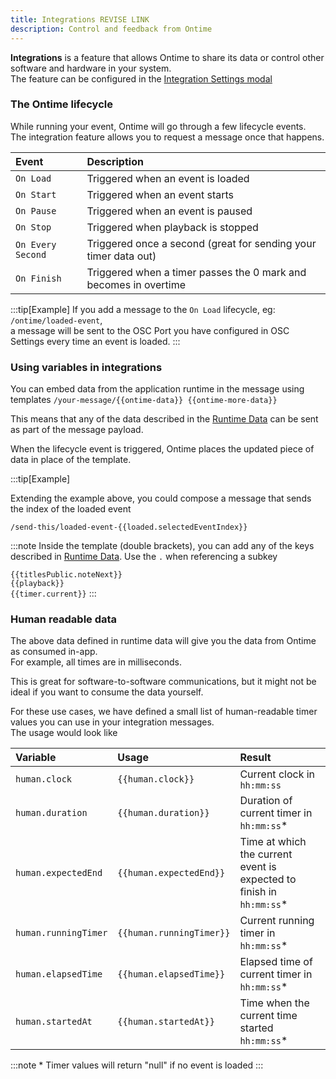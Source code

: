 ```yaml
---
title: Integrations REVISE LINK
description: Control and feedback from Ontime
---
```


**Integrations** is a feature that allows Ontime to share its data or control other software and hardware in your system. \
The feature can be configured in the [Integration Settings modal](add-link)

### The Ontime lifecycle

While running your event, Ontime will go through a few lifecycle events.\
The integration feature allows you to request a message once that happens.

| Event                 | Description                                                        | 
| :-------------------- | :----------------------------------------------------------------- |
| `On Load`             | Triggered when an event is loaded                                  |
| `On Start`            | Triggered when an event starts                                     |
| `On Pause`            | Triggered when an event is paused                                  |
| `On Stop`             | Triggered when playback is stopped                                 |
| `On Every Second`     | Triggered once a second (great for sending your timer data out)    |
| `On Finish`           | Triggered when a timer passes the 0 mark and becomes in overtime   |


:::tip[Example]
If you add a message to the `On Load` lifecycle, eg: `/ontime/loaded-event`,\
a message will be sent to the OSC Port you have configured in OSC Settings every time an event is loaded.
:::

### Using variables in integrations

You can embed data from the application runtime in the message using templates `/your-message/{{ontime-data}} {{ontime-more-data}}`

This means that any of the data described in the [Runtime Data](/api/runtime-data) can be sent as part of the message payload.

When the lifecycle event is triggered, Ontime places the updated piece of data in place of the template.

:::tip[Example]

Extending the example above, you could compose a message that sends the index of the loaded event

```
/send-this/loaded-event-{{loaded.selectedEventIndex}}
```

:::note
Inside the template (double brackets), you can add any of the keys described in [Runtime Data](api/runtime-data). Use the  `.` when referencing a subkey

`{{titlesPublic.noteNext}}` \
`{{playback}}` \
`{{timer.current}}`
:::

### Human readable data

The above data defined in runtime data will give you the data from Ontime as consumed in-app.\
For example, all times are in milliseconds.

This is great for software-to-software communications, but it might not be ideal if you want to consume the data yourself.

For these use cases, we have defined a small list of human-readable timer values you can use in your integration messages.\
The usage would look like

| Variable             | Usage                      | Result                                                                |
| :------------------- | :------------------------- | :-------------------------------------------------------------------- |
| `human.clock`        | `{{human.clock}}`          | Current clock in `hh:mm:ss`                                           |
| `human.duration`     | `{{human.duration}}`       | Duration of current timer in  `hh:mm:ss`\*                            |
| `human.expectedEnd`  | `{{human.expectedEnd}}`    | Time at which the current event is expected to finish in `hh:mm:ss`\* |
| `human.runningTimer` | `{{human.runningTimer}}`   | Current running timer in `hh:mm:ss`\*                                 |
| `human.elapsedTime`  | `{{human.elapsedTime}}`    | Elapsed time of current timer in `hh:mm:ss`\*                         |
| `human.startedAt`    | `{{human.startedAt}}`      | Time when the current time started `hh:mm:ss`\*                       |

:::note
\* Timer values will return "null" if no event is loaded
:::

